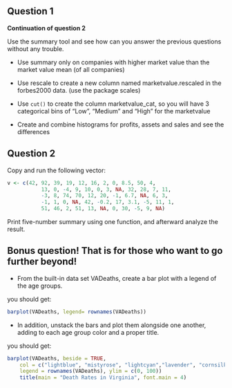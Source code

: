 ## Question 1

**Continuation of question 2**

Use the summary tool and see how can you answer the previous questions without any trouble.

-   Use summary only on companies with higher market value than the market value mean (of all companies)

-   Use rescale to create a new column named marketvalue.rescaled in the forbes2000 data. (use the package scales)

-   Use `cut()` to create the column marketvalue_cat, so you will have 3 categorical bins of "Low", "Medium" and "High" for the marketvalue

-   Create and combine histograms for profits, assets and sales and see the differences

## Question 2

Copy and run the following vector:

```r
v <- c(42, 92, 39, 19, 12, 16, 2, 0, 8.5, 50, 4,
           13, 0, -4, 9, 10, 0, 3, NA, 32, 28, 7, 11,
           -3, 8, 74, 70, 12, 20, -1, 6.7, NA, 6, 3, 
           -1, 1, 0, NA, 42, -0.2, 17, 3.1, -5, 11, 1,
           51, 46, 2, 51, 13, NA, 0, 30, -5, 9, NA)
```

Print five-number summary using one function, and afterward analyze the result.

## Bonus question! That is for those who want to go further beyond!

-   From the built-in data set VADeaths, create a bar plot with a legend of the age groups.

you should get:

```r
barplot(VADeaths, legend= rownames(VADeaths))

```

-   In addition, unstack the bars and plot them alongside one another, adding to each age group color and a proper title.

you should get:

```r
barplot(VADeaths, beside = TRUE, 
    col = c("lightblue", "mistyrose", "lightcyan","lavender", "cornsilk"),
    legend = rownames(VADeaths), ylim = c(0, 100))
    title(main = "Death Rates in Virginia", font.main = 4)
```
